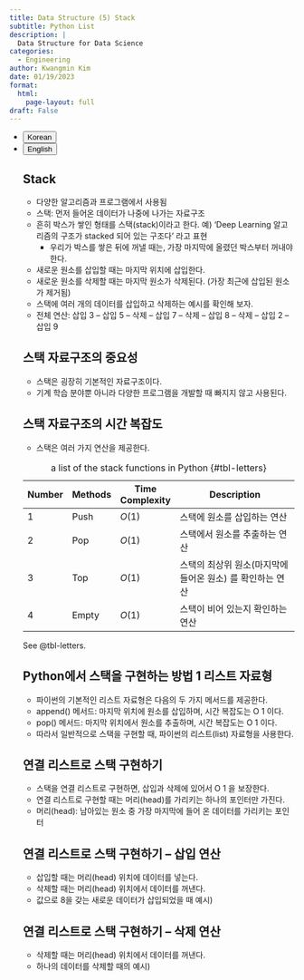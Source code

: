 ```yaml
---
title: Data Structure (5) Stack
subtitle: Python List
description: |
  Data Structure for Data Science
categories:
  - Engineering
author: Kwangmin Kim
date: 01/19/2023
format: 
  html:
    page-layout: full
draft: False
---
```


<ul class="nav nav-pills" id="language-tab" role="tablist">
  <li class="nav-item" role="presentation">
    <button class="nav-link active" id="Korean-tab" data-bs-toggle="tab" data-bs-target="#Korean" type="button" role="tab" aria-controls="Korean" aria-selected="true">Korean</button>
  </li>
  <li class="nav-item" role="presentation">
    <button class="nav-link" id="English-tab" data-bs-toggle="tab" data-bs-target="#English" type="button" role="tab" aria-controls="knitr" aria-selected="false">English</button>
  </li>

<div class="tab-content" id="language-tabcontent">

<div class="tab-pane fade  show active" id="Korean" role="tabpanel" aria-labelledby="Korean-tab">


## Stack

* 다양한 알고리즘과 프로그램에서 사용됨
* 스택: 먼저 들어온 데이터가 나중에 나가는 자료구조
* 흔히 박스가 쌓인 형태를 스택(stack)이라고 한다. 예) 'Deep Learning 알고리즘의 구조가 stacked 되어 있는 구조다' 라고 표현
  * 우리가 박스를 쌓은 뒤에 꺼낼 때는, 가장 마지막에 올렸던 박스부터 꺼내야 한다.
* 새로운 원소를 삽입할 때는 마지막 위치에 삽입한다.
* 새로운 원소를 삭제할 때는 마지막 원소가 삭제된다. (가장 최근에 삽입된 원소가 제거됨)
* 스택에 여러 개의 데이터를 삽입하고 삭제하는 예시를 확인해 보자.
* 전체 연산: 삽입 3 – 삽입 5 – 삭제 – 삽입 7 – 삭제 – 삽입 8 – 삭제 – 삽입 2 – 삽입 9

## 스택 자료구조의 중요성

* 스택은 굉장히 기본적인 자료구조이다.
* 기계 학습 분야뿐 아니라 다양한 프로그램을 개발할 때 빠지지 않고 사용된다.

## 스택 자료구조의 시간 복잡도

* 스택은 여러 가지 연산을 제공한다.

| Number | Methods          | Time Complexity |        Description                                             |
|--------|------------------|-----------------|----------------------------------------------------------------|
| 1      | Push             | $O(1)$          | 스택에 원소를 삽입하는 연산                                      | 
| 2      | Pop              | $O(1)$          | 스택에서 원소를 추출하는 연산                                    |
| 3      | Top              | $O(1)$          | 스택의 최상위 원소(마지막에 들어온 원소) 를 확인하는 연산          |
| 4      | Empty            | $O(1)$          | 스택이 비어 있는지 확인하는 연산                                 |
: a list of the stack functions in Python {#tbl-letters}

See @tbl-letters.

## Python에서 스택을 구현하는 방법 1 리스트 자료형

* 파이썬의 기본적인 리스트 자료형은 다음의 두 가지 메서드를 제공한다.
* append() 메서드: 마지막 위치에 원소를 삽입하며, 시간 복잡도는 O 1 이다.
* pop() 메서드: 마지막 위치에서 원소를 추출하며, 시간 복잡도는 O 1 이다.
* 따라서 일반적으로 스택을 구현할 때, 파이썬의 리스트(list) 자료형을 사용한다.

## 연결 리스트로 스택 구현하기

* 스택을 연결 리스트로 구현하면, 삽입과 삭제에 있어서 O 1 을 보장한다.
* 연결 리스트로 구현할 때는 머리(head)를 가리키는 하나의 포인터만 가진다.
* 머리(head): 남아있는 원소 중 가장 마지막에 들어 온 데이터를 가리키는 포인터

## 연결 리스트로 스택 구현하기 – 삽입 연산

* 삽입할 때는 머리(head) 위치에 데이터를 넣는다.
* 삭제할 때는 머리(head) 위치에서 데이터를 꺼낸다.
* 값으로 8을 갖는 새로운 데이터가 삽입되었을 때 예시)

## 연결 리스트로 스택 구현하기 – 삭제 연산

* 삭제할 때는 머리(head) 위치에서 데이터를 꺼낸다.
* 하나의 데이터를 삭제할 때의 예시)

</div>

<div class="tab-pane fade" id="English" role="tabpanel" aria-labelledby="English-tab">


</div>